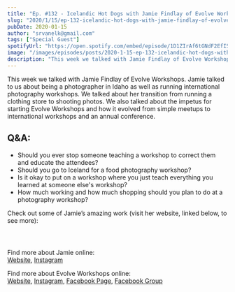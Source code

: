 ```yaml
---
title: "Ep. #132 - Icelandic Hot Dogs with Jamie Findlay of Evolve Workshops"
slug: "2020/1/15/ep-132-icelandic-hot-dogs-with-jamie-findlay-of-evolve-workshops"
pubDate: 2020-01-15
author: "srvanelk@gmail.com"
tags: ["Special Guest"]
spotifyUrl: "https://open.spotify.com/embed/episode/1D1ZIrAf6tGNdF2EfI5tXU?utm_source=generator"
image: "/images/episodes/posts/2020-1-15-ep-132-icelandic-hot-dogs-with-jamie-findlay-of-evolve-workshops/1jamiefindlayphotographygreeceweddingphotographersantorinielopementphotographer.webp"
description: "This week we talked with Jamie Findlay of Evolve Workshops. Jamie talked to us about being a photographer in Idaho as well as running international photography workshops. We talked about her transition from running a clothing store to shooting photos. We also talked about the impetus for starting Evolve Workshops and how it evolved from simple meetups to international workshops and an annual conference."
---
```


This week we talked with Jamie Findlay of Evolve Workshops. Jamie talked to us about being a photographer in Idaho as well as running international photography workshops. We talked about her transition from running a clothing store to shooting photos. We also talked about the impetus for starting Evolve Workshops and how it evolved from simple meetups to international workshops and an annual conference.

## Q&A:
- Should you ever stop someone teaching a workshop to correct them and educate the attendees?
- Should you go to Iceland for a food photography workshop?
- Is it okay to put on a workshop where you just teach everything you learned at someone else's workshop?
- How much working and how much shopping should you plan to do at a photography workshop?

Check out some of Jamie’s amazing work (visit her website, linked below, to see more):

<figure>
  <img src="/images/episodes/posts/2020-1-15-ep-132-icelandic-hot-dogs-with-jamie-findlay-of-evolve-workshops/1jamiefindlayphotographyicelandphotographer2.webp" alt="" />
</figure>
<figure>
  <img src="/images/episodes/posts/2020-1-15-ep-132-icelandic-hot-dogs-with-jamie-findlay-of-evolve-workshops/9BWEB.webp" alt="" />
</figure>
<figure>
  <img src="/images/episodes/posts/2020-1-15-ep-132-icelandic-hot-dogs-with-jamie-findlay-of-evolve-workshops/1Kjamiefindlayphotography.webp" alt="" />
</figure>

Find more about Jamie online:  
[Website](http://jamiefindlayphotography.com/), [Instagram](https://www.instagram.com/thelandlockedmermaid/)

Find more about Evolve Workshops online:  
[Website](https://www.evolveworkshops.org/), [Instagram](https://www.instagram.com/evolveworkshops/), [Facebook Page](https://www.facebook.com/evolveworkshops/), [Facebook Group](https://www.facebook.com/groups/evolveworkshops/)
